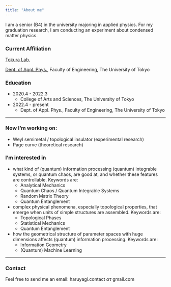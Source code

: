 ```yaml
---
title: "About me"
---
```


I am a senior (B4) in the university majoring in applied physics. For my graduation research, I am conducting an experiment about condensed matter physics.

### Current Affiliation

[Tokura Lab.](http://www.cmr.t.u-tokyo.ac.jp)

[Dept. of Appl. Phys.](https://www.ap.t.u-tokyo.ac.jp), 
Faculty of Engineering, 
The University of Tokyo

### Education

- 2020.4 - 2022.3
    - College of Arts and Sciences, The University of Tokyo
- 2022.4 - present
    - Dept. of Appl. Phys., Faculty of Engineering, The University of Tokyo

---

### Now I'm working on:

- Weyl semimetal / topological insulator (experimental research)
- Page curve (theoretical research)

### I'm interested in

- what kind of (quantum) information processing (quantum) integrable systems, or quantum chaos, are good at, and whether these features are controllable. Keywords are:
    - Analytical Mechanics
    - Quantum Chaos / Quantum Integrable Systems
    - Random Matrix Theory
    - Quantum Entanglement
- complex physical phenomena, especially topological properties, that emerge when units of simple structures are assembled. Keywords are:
    - Topological Phases
    - Statistical Mechanics
    - Quantum Entanglement
- how the geometrical structure of parameter spaces with huge dimensions affects (quantum) information processing. Keywords are:
    - Information Geometry
    - (Quantum) Machine Learning

---

### Contact

Feel free to send me an email: haruyagi.contact $\alpha \tau$ gmail.com